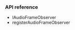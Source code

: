 
<PlatformWrapper platform="unreal">

### API reference

* <Link to = "{{global.API_REF_UE_ROOT}}/class_iaudioframeobserver.html">IAudioFrameObserver</Link>

* <Link to = "{{global.API_REF_UE_ROOT}}/class_irtcengine.html#api_imediaengine_registeraudioframeobserver">registerAudioFrameObserver</Link>

</PlatformWrapper>
